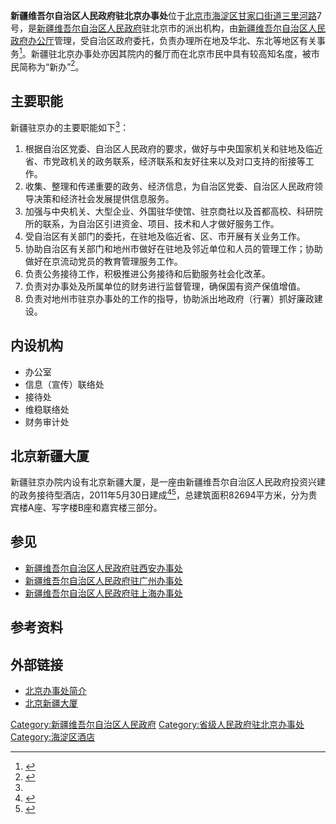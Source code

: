 {{Infobox PRCG
|机构名称 = 新疆维吾尔自治区人民政府驻北京办事处
|中共机构名称 = 
|标志1 = 
|标志1说明 = 
|加挂牌子 = 
|职位1 = 主任
|人员1 = 毕晓鹿
|衔级1 = 
|职位2 = 
|人员2 = 
|人数2 = 
|职位3 = 
|人员3 = 
|职位4 = 
|人员4 = 
|职位5 = 
|人员5 = 
|业务上级 = [[新疆维吾尔自治区人民政府|新疆维吾尔自治区人民政府办公厅]]
|组织上级 = 
|中共上级 = 
|中共本级 = 
|机构类型 = 省级[[人民政府|人民政府]][[驻京办|驻京办]]
|行政级别 = 正地厅级
|职能 = 
|职责 = 
|权限 = 
|管辖范围 = 
|编制人数 = 38
|在职人数 = 25
|离退人数 =
|履行出资人职责的机构 = <!-- 如：国资委、财政部 -->
|注册资金 = 
|总资产 = 
|总负债 = 
|资产负债率 = 
|年度拨款 = 
|年度支出 = 
|电子邮件 = 
|官网 = 
|公开 = 
|地址1 = [[北京市|北京市]][[海淀区|海淀区]][[三里河路|三里河路]]7号<br />{{coord|39.93192|116.32637|display=inline,title}}
|邮址1 = 
|邮编1 = 100044
|电话1 = {{Tel|86|10|68332266}}
|交通1 = 
|官网1 = 
|链接 = 
|image1 = Office of the People's Government of Xinjiang Uyghur Autonomous Region in Beijing (20201125131301).jpg
|caption1 = 新疆驻京办正门（2020年11月）
|脚注 = <!-- 脚注区。可以用<references />，避免使用{{Reflist}}。没有脚注的留空。-->
}}
'''新疆维吾尔自治区人民政府驻北京办事处'''位于[[北京市|北京市]][[海淀区|海淀区]][[甘家口街道|甘家口街道]][[三里河路|三里河路]]7号，是[[新疆维吾尔自治区人民政府|新疆维吾尔自治区人民政府]]驻北京市的派出机构，由[[新疆维吾尔自治区人民政府|新疆维吾尔自治区人民政府办公厅]]管理，受自治区政府委托，负责办理所在地及华北、东北等地区有关事务<ref name="bmys">{{cite web|url=http://www.xinjiang.gov.cn/xinjiang/czyjs/202102/73e1bd9cb69e4f5e97c8e7f766aa2b69.shtml|title=新疆维吾尔自治区人民政府驻北京办事处 2021年度部门预算公开|publisher=[[新疆维吾尔自治区人民政府|新疆维吾尔自治区人民政府]]|date=2021-02-07|accessdate=2021-03-13}}</ref>。新疆驻北京办事处亦因其院内的餐厅而在北京市民中具有较高知名度，被市民简称为“新办”<ref>{{cite web|url=http://travel.sina.com.cn/food/2008-11-24/102738340.shtml|title=尝尝各地驻京办美味：新疆驻京办|publisher=新浪旅游|date=2008-11-24|accessdate=2021-03-13}}</ref>。

== 主要职能 ==
新疆驻京办的主要职能如下<ref name="bmys"/>：
#根据自治区党委、自治区人民政府的要求，做好与中央国家机关和驻地及临近省、市党政机关的政务联系，经济联系和友好往来以及对口支持的衔接等工作。
#收集、整理和传递重要的政务、经济信息，为自治区党委、自治区人民政府领导决策和经济社会发展提供信息服务。
#加强与中央机关、大型企业、外国驻华使馆、驻京商社以及首都高校、科研院所的联系，为自治区引进资金、项目、技术和人才做好服务工作。
#受自治区有关部门的委托，在驻地及临近省、区、市开展有关业务工作。
#协助自治区有关部门和地州市做好在驻地及邻近单位和人员的管理工作；协助做好在京流动党员的教育管理服务工作。
#负责公务接待工作，积极推进公务接待和后勤服务社会化改革。
#负责对办事处及所属单位的财务进行监督管理，确保国有资产保值增值。
#负责对地州市驻京办事处的工作的指导，协助派出地政府（行署）抓好廉政建设。

== 内设机构 ==
*办公室
*信息（宣传）联络处
*接待处
*维稳联络处
*财务审计处

== 北京新疆大厦 ==
新疆驻京办院内设有北京新疆大厦，是一座由新疆维吾尔自治区人民政府投资兴建的政务接待型酒店，2011年5月30日建成<ref>{{cite news|url=http://roll.sohu.com/20110531/n308930906.shtml|title=北京新疆大厦落成开业|publisher=天山网|date=2011-05-31|accessdate=2021-03-13}}</ref><ref>{{cite news|url=http://www.sinomach.com.cn/xwzx/zgsdt/2011zgsdt/201412/t20141218_42641.html|title=由中国中元承担设计的北京新疆大厦落成开业|publisher=[[中国机械工业集团有限公司|中国机械工业集团有限公司]]|date=2011-06-08|accessdate=2021-03-13}}</ref>，总建筑面积82694平方米，分为贵宾楼A座、写字楼B座和嘉宾楼三部分。

== 参见 ==
*[[新疆维吾尔自治区人民政府驻西安办事处|新疆维吾尔自治区人民政府驻西安办事处]]
*[[新疆维吾尔自治区人民政府驻广州办事处|新疆维吾尔自治区人民政府驻广州办事处]]
*[[新疆维吾尔自治区人民政府驻上海办事处|新疆维吾尔自治区人民政府驻上海办事处]]

== 参考资料 ==
{{reflist}}

== 外部链接 ==
*[http://www.xinjiang.gov.cn/xinjiang/zwjg/201912/ee9a5e9a49c441e4b41442e547ac7c43.shtml 北京办事处简介]
*[http://www.xinjiangplaza.com/zh_CN/index.html 北京新疆大厦] {{Wayback|url=http://www.xinjiangplaza.com/zh_CN/index.html |date=20210124112619 }}
{{中华人民共和国各省级行政区|驻京办}}
[[Category:新疆维吾尔自治区人民政府|Category:新疆维吾尔自治区人民政府]]
[[Category:省级人民政府驻北京办事处|Category:省级人民政府驻北京办事处]]
[[Category:海淀区酒店|Category:海淀区酒店]]